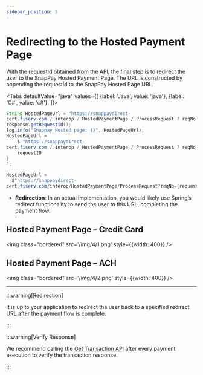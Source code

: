```yaml
---
sidebar_position: 5
---
```


# Redirecting to the Hosted Payment Page

With the requestId obtained from the API, the final step is to redirect the user to the SnapPay Hosted
Payment Page. The URL is constructed by appending the requestId to the SnapPay Hosted Page URL.




<Tabs
    defaultValue="java"
    values={[
        {label: 'Java', value: 'java'},
        {label: 'C#', value: 'c#'},
    ]}>
<TabItem value="java">

```java showLineNumbers"
String HostedPageUrl = "https://snappaydirect-
cert.fiserv.com / interop / HostedPaymentPage / ProcessRequest ? reqNo = " +
response.getRequestid();
log.info("Snappay Hosted page: {}", HostedPageUrl);
HostedPageUrl =
    $ "https://snappaydirect-
cert.fiserv.com / interop / HostedPaymentPage / ProcessRequest ? reqNo = {
    requestID
}
";
```

</TabItem>

<TabItem value="c#">

```csharp showLineNumbers"
HostedPageUrl =
  $"https://snappaydirect-
cert.fiserv.com/interop/HostedPaymentPage/ProcessRequest?reqNo={requestID}";
```

</TabItem>
</Tabs>

- **Redirection**: In an actual implementation, you would likely use Spring’s redirect functionality to
send the user to this URL, completing the payment flow.

## Hosted Payment Page – Credit Card

<img class="bordered" src='/img/4/1.png' style={{width: 400}} />


## Hosted Payment Page – ACH

<img class="bordered" src='/img/4/2.png' style={{width: 400}} />

---

:::warning[Redirection]

It is up to your application to redirect the user back to a specified redirect URL after the payment flow is
complete.

:::

:::warning[Verify Response]

We recommend calling the [Get Transaction API](#) after every payment execution to verify the transaction
response.

:::
